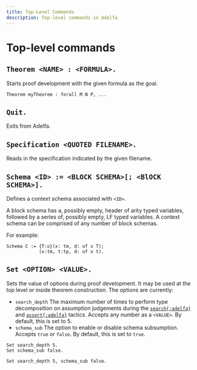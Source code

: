 ```yaml
---
title: Top-Level Commands
description: Top-level commands in Adelfa
---
```


# Top-level commands

## `Theorem <NAME> : <FORMULA>.`

Starts proof development with the given formula as the goal.

```adelfa
Theorem myTheorem : forall M N P, ...
```

## `Quit.`

Exits from Adelfa.

## `Specification <QUOTED FILENAME>.`

Reads in the specification indicated by the given filename.

## `Schema <ID> := <BLOCK SCHEMA>[; <BlOCK SCHEMA>].` 

Defines a context schema associated with `<ID>`.

A block schema has a, possibly empty, header of arity typed variables, followed
by a series of, possibly empty, LF typed variables. A context schema can be
comprised of any number of block schemas.

For example:

```adelfa
Schema C := {T:o}(x: tm, d: of x T);
            (x:tm, t:tp, d: of x t).
```

## `Set <OPTION> <VALUE>.`

Sets the value of options during proof development. It may be used at the top
level or inside theorem construction. The options are currently:

- `search_depth` <a id="search_depth"></a> The maximum number of times to
  perform type decomposition on assumption judgements during the
  [`search{:adelfa}`](/reference-guide/tactics#search-num) and
  [`assert{:adelfa}`](/reference-guide/tactics#assert-formula-num) tactics.
  Accepts any number as a `<VALUE>`. By default, this is set to 5.
- `schema_sub` <a id="schema_sub"></a> The option to enable or disable schema
  subsumption. Accepts `true` or `false`. By default, this is set to `true`.

```adelfa
Set search_depth 5.
Set schema_sub false.

Set search_depth 5, schema_sub false.
```